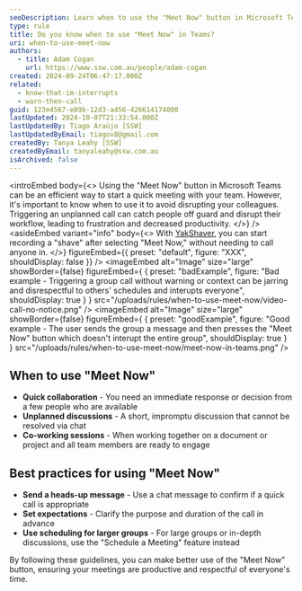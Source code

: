 ```yaml
---
seoDescription: Learn when to use the "Meet Now" button in Microsoft Teams to avoid unnecessary interruptions and improve team communication efficiency.
type: rule
title: Do you know when to use "Meet Now" in Teams?
uri: when-to-use-meet-now
authors:
  - title: Adam Cogan
    url: https://www.ssw.com.au/people/adam-cogan
created: 2024-09-24T06:47:17.000Z
related:
  - know-that-im-interrupts
  - warn-then-call
guid: 123e4567-e89b-12d3-a456-426614174000
lastUpdated: 2024-10-07T21:33:54.000Z
lastUpdatedBy: Tiago Araújo [SSW]
lastUpdatedByEmail: tiagov8@gmail.com
createdBy: Tanya Leahy [SSW]
createdByEmail: tanyaleahy@ssw.com.au
isArchived: false
---
```


<introEmbed
  body={<>
Using the "Meet Now" button in Microsoft Teams can be an efficient way to start a quick meeting with your team. However, it's important to know when to use it to avoid disrupting your colleagues. Triggering an unplanned call can catch people off guard and disrupt their workflow, leading to frustration and decreased productivity.
  </>}
/>
<asideEmbed
  variant="info"
  body={<>
    With [YakShaver](https://www.sswyakshaver.com), you can start recording a "shave" after selecting "Meet Now," without needing to call anyone in.
  </>}
  figureEmbed={{
    preset: "default",
    figure: "XXX",
    shouldDisplay: false
  }}
/>
<imageEmbed
  alt="Image"
  size="large"
  showBorder={false}
  figureEmbed={ {
    preset: "badExample",
    figure: "Bad example - Triggering a group call without warning or context can be jarring and disrespectful to others' schedules and interupts everyone",
    shouldDisplay: true
  } }
  src="/uploads/rules/when-to-use-meet-now/video-call-no-notice.png"
/>
<imageEmbed
  alt="Image"
  size="large"
  showBorder={false}
  figureEmbed={ {
    preset: "goodExample",
    figure: "Good example - The user sends the group a message and then presses the \"Meet Now\" button which doesn't interupt the entire group",
    shouldDisplay: true
  } }
  src="/uploads/rules/when-to-use-meet-now/meet-now-in-teams.png"
/>

## When to use "Meet Now"

* **Quick collaboration** - You need an immediate response or decision from a few people who are available
* **Unplanned discussions** - A short, impromptu discussion that cannot be resolved via chat
* **Co-working sessions** - When working together on a document or project and all team members are ready to engage

## Best practices for using "Meet Now"

* **Send a heads-up message** - Use a chat message to confirm if a quick call is appropriate
* **Set expectations** - Clarify the purpose and duration of the call in advance
* **Use scheduling for larger groups** - For large groups or in-depth discussions, use the "Schedule a Meeting" feature instead

By following these guidelines, you can make better use of the "Meet Now" button, ensuring your meetings are productive and respectful of everyone's time.
